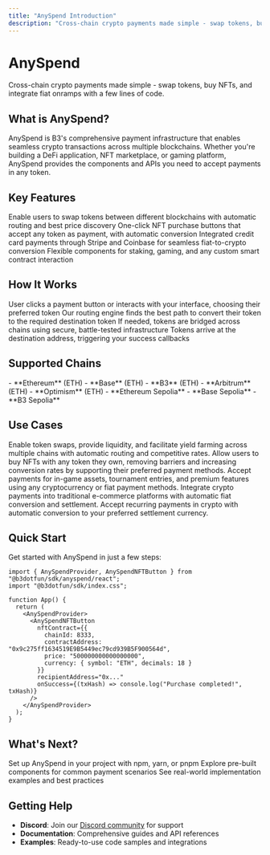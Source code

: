 ```yaml
---
title: "AnySpend Introduction"
description: "Cross-chain crypto payments made simple - swap tokens, buy NFTs, and integrate fiat onramps"
---
```


# AnySpend

Cross-chain crypto payments made simple - swap tokens, buy NFTs, and integrate fiat onramps with a few lines of code.

## What is AnySpend?

AnySpend is B3's comprehensive payment infrastructure that enables seamless crypto transactions across multiple blockchains. Whether you're building a DeFi application, NFT marketplace, or gaming platform, AnySpend provides the components and APIs you need to accept payments in any token.

## Key Features

<CardGroup cols={2}>
<Card title="Cross-Chain Swaps" icon="exchange-alt">
  Enable users to swap tokens between different blockchains with automatic routing and best price discovery
</Card>

<Card title="NFT Payments" icon="image">
  One-click NFT purchase buttons that accept any token as payment, with automatic conversion
</Card>

<Card title="Fiat Onramps" icon="credit-card">
  Integrated credit card payments through Stripe and Coinbase for seamless fiat-to-crypto conversion
</Card>

<Card title="Custom Integrations" icon="code">
  Flexible components for staking, gaming, and any custom smart contract interaction
</Card>
</CardGroup>

## How It Works

<Steps>
<Step title="User Initiates Payment">
User clicks a payment button or interacts with your interface, choosing their preferred token
</Step>

<Step title="AnySpend Quotes">
Our routing engine finds the best path to convert their token to the required destination token
</Step>

<Step title="Cross-Chain Execution">
If needed, tokens are bridged across chains using secure, battle-tested infrastructure
</Step>

<Step title="Final Delivery">
Tokens arrive at the destination address, triggering your success callbacks
</Step>
</Steps>

## Supported Chains

<Tabs>
<Tab title="Mainnet">
- **Ethereum** (ETH)
- **Base** (ETH)
- **B3** (ETH)
- **Arbitrum** (ETH)
- **Optimism** (ETH)
</Tab>

<Tab title="Testnet">
- **Ethereum Sepolia**
- **Base Sepolia**
- **B3 Sepolia**
</Tab>
</Tabs>

## Use Cases

<AccordionGroup>
<Accordion title="DeFi Applications">
Enable token swaps, provide liquidity, and facilitate yield farming across multiple chains with automatic routing and competitive rates.
</Accordion>

<Accordion title="NFT Marketplaces">
Allow users to buy NFTs with any token they own, removing barriers and increasing conversion rates by supporting their preferred payment methods.
</Accordion>

<Accordion title="Gaming Platforms">
Accept payments for in-game assets, tournament entries, and premium features using any cryptocurrency or fiat payment methods.
</Accordion>

<Accordion title="E-commerce">
Integrate crypto payments into traditional e-commerce platforms with automatic fiat conversion and settlement.
</Accordion>

<Accordion title="Subscription Services">
Accept recurring payments in crypto with automatic conversion to your preferred settlement currency.
</Accordion>
</AccordionGroup>

## Quick Start

Get started with AnySpend in just a few steps:

```tsx
import { AnySpendProvider, AnySpendNFTButton } from "@b3dotfun/sdk/anyspend/react";
import "@b3dotfun/sdk/index.css";

function App() {
  return (
    <AnySpendProvider>
      <AnySpendNFTButton
        nftContract={{
          chainId: 8333,
          contractAddress: "0x9c275ff1634519E9B5449ec79cd939B5F900564d",
          price: "500000000000000000",
          currency: { symbol: "ETH", decimals: 18 }
        }}
        recipientAddress="0x..."
        onSuccess={(txHash) => console.log("Purchase completed!", txHash)}
      />
    </AnySpendProvider>
  );
}
```

## What's Next?

<CardGroup cols={3}>
<Card title="Installation" icon="download" href="/anyspend/installation">
  Set up AnySpend in your project with npm, yarn, or pnpm
</Card>

<Card title="Components" icon="puzzle-piece" href="/anyspend/components">
  Explore pre-built components for common payment scenarios
</Card>

<Card title="Examples" icon="code" href="/anyspend/examples">
  See real-world implementation examples and best practices
</Card>
</CardGroup>

## Getting Help

- **Discord**: Join our [Discord community](https://discord.gg/b3dotfun) for support
- **Documentation**: Comprehensive guides and API references
- **Examples**: Ready-to-use code samples and integrations
